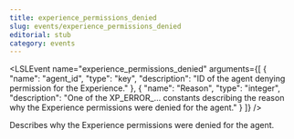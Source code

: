 ```yaml
---
title: experience_permissions_denied
slug: events/experience_permissions_denied
editorial: stub
category: events
---
```


<LSLEvent
	name="experience_permissions_denied"
	arguments={[
	{
		"name": "agent_id",
		"type": "key",
		"description": "ID of the agent denying permission for the Experience."
	},
	{
		"name": "Reason",
		"type": "integer",
		"description": "One of the XP_ERROR_... constants describing the reason why the Experience permissions were denied for the agent."
	}
]}
/>

Describes why the Experience permissions were denied for the agent.
